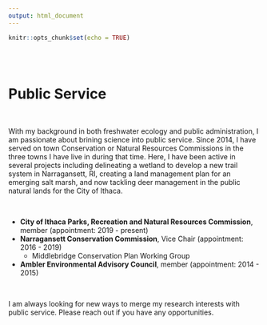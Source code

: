 ```yaml
---
output: html_document
---
```


```r
knitr::opts_chunk$set(echo = TRUE)
```

<br>
<br>

# **Public Service**

<br>

With my background in both freshwater ecology and public administration, I am passionate about brining science into public service. Since 2014, I have served on town Conservation or Natural Resources Commissions in the three towns I have live in during that time. Here, I have been active in several projects including delineating a wetland to develop a new trail system in Narragansett, RI, creating a land management plan for an emerging salt marsh, and now tackling deer management in the public natural lands for the City of Ithaca. 

<br>

* **City of Ithaca Parks, Recreation and Natural Resources Commission**, member (appointment: 2019 - present)
* **Narragansett Conservation Commission**, Vice Chair (appointment: 2016 - 2019)
  * Middlebridge Conservation Plan Working Group
* **Ambler Environmental Advisory Council**, member (appointment: 2014 - 2015)

<br>

I am always looking for new ways to merge my research interests with public service.  Please reach out if you have any opportunities.


